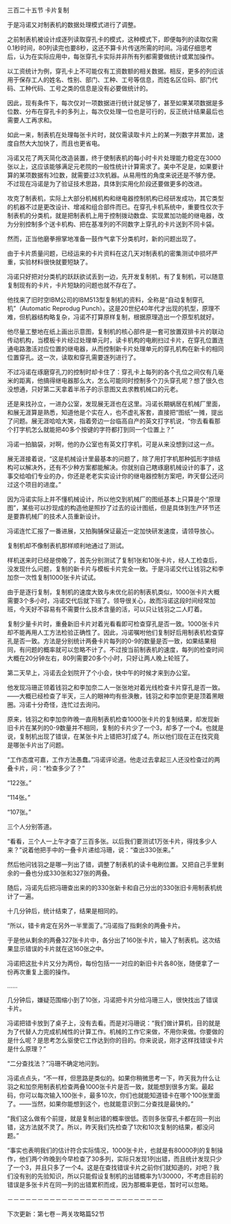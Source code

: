 

三百二十五节 卡片复制

于是冯诺又对制表机的数据处理模式进行了调整。

之前制表机被设计成逐列读取穿孔卡的模式，这种模式下，即便每列的读取仅需0.1秒时间，80列读完也要8秒，这还不算卡片传送所需的时间。冯诺仔细思考后，认为在实际应用中，每张穿孔卡实际并非所有列都需要做统计或累加操作。

以工资统计为例，穿孔卡上不可能仅有工资数额的相关数据。相反，更多的列应该用于保存工人的姓名、性别、部门、工种、工号等信息，而姓名区位码、部门代码、工种代码、工号之类的信息是没有必要做统计的。

因此，现有条件下，每次仅对一项数据进行统计就足够了，甚至如果某项数据是多位数、分布在穿孔卡的多列上，每次仅处理一位也是可行的，反正统计结果最后也需要人工再求和。

如此一来，制表机在处理每张卡片时，就仅需读取卡片上的某一列数字并累加，速度自然大大加快了，而且也更省电。

冯诺又花了两天简化改造装置，终于使制表机的每小时卡片处理能力稳定在3000张以上，这应该能够满足元老院的一般性统计计算需求了。美中不足是，如果要计算的某项数据有3位数，就需要过3次机器。从易用性的角度来说还是不够方便。不过现在冯诺是为了验证技术思路，具体到实用化阶段还要做更多的改进。

攻克了制表机，实际上大部分机械机构和继电器控制机构已经研发成功，其它类型的机器不过是更改设计、增减和组合部件而已。在穿孔卡机系统中，重要性仅次于制表机的分类机，就是把制表机上用于控制拨动数盘、实现累加功能的继电器，改为分别控制多个送卡机构、把在基准列的不同数字上穿孔的卡片送到不同卡袋。

然而，正当他磨拳擦掌地准备一鼓作气拿下分类机时，新的问题出现了。

由于卡片质量问题，已经运来的卡片资料在这几天对制表机的密集测试中损坏严重，实验材料很快就要短缺了。

冯诺只好把对分类机的跃跃欲试丢到一边，先开发复制机，有了复制机，可以随意复制现有的卡片，卡片短缺的问题也就不存在了。

他找来了旧时空IBM公司的IBM513型复制机的资料，全称是“自动复制穿孔机”（Automatic Reprodug Punch）。这是20世纪40年代才出现的机型，原理不难，但机器结构略复杂，冯诺不打算原样复制，根据原理造出一个原型机就好。

他尽量工整地在纸上画出示意图，复制机的核心部件是一套可放置双排卡片的联动传动机构，当模板卡片经过处理单元时，读卡机构的电刷扫过卡片，在穿孔位置连通电路激活对应位置的继电器，从而控制新卡片处理单元的穿孔机构在新卡的相同位置穿孔。这一次，读取和穿孔需要逐列进行了。

不过冯诺在琢磨穿孔刀的控制时却卡住了：穿孔卡上每列的各个孔位之间仅有几毫米的距离，他搞得继电器那么大，怎么可能同时控制多个刀头穿孔呢？想了很久也没想通，只好第二天拿着半吊子的示意图又去求教机械口的元老。

还是来找孙立，一进办公室，发现展无涯也在这里。冯诺长期蜗居在机械厂里面，和展无涯算是熟悉，知道他是个实在人，也不虚礼客套，直接把“图纸”一摊，提出了问题。展无涯哈哈大笑，指着旁边一台临高自产的英文打字机说，“你去看看那个打字机怎么就能把40多个按键的字符都打到同一个位置上？”

冯诺一拍脑袋，对啊，他的办公室也有英文打字机，可是从来没想到过这一点。

展无涯接着说，“这是机械设计里最基本的问题了，除了用打字机那种弧形字排结构可以解决外，还有不少种方案都能解决。你就别自己瞎琢磨机械设计的事了，这事交给咱们专业的办，你还是老老实实设计你的继电器控制方案吧，昨天督公还问过这个项目的进度。”

因为冯诺实际上并不懂机械设计，所以他交到机械厂的图纸基本上只算是个“原理图”，某些可以抄现成的构造他是照抄了过去的设计图纸，但是具体到生产环节还是要靠机械厂的技术人员重新设计。

冯诺连忙汇报了一番进展，又拍胸脯保证最近一定加快研发速度，请领导放心。

复制机却不像制表机那样顺利地通过了测试。

样机送来时已经是傍晚了，首先分别测试了复制1张和10张卡片，经人工检查后，没发现什么问题，复制的新卡片与模板卡片完全一致。于是冯诺交代让钱羽之和李加奈一次性复制1000张卡片试试。

由于是逐行复制，复制机的速度大致与未优化前的制表机类似，1000张卡片大概需要3个多小时，冯诺交代后就下班了。领导很关心，故而冯诺这段时间经常加班，今天好不容易有不需要什么技术含量的活，可以只让钱羽之二人盯着。

复制少量卡片时，重叠新旧卡片对着光看看即可检查穿孔是否一致。1000张卡片却不能再用人工方法检验正确性了。因此，冯诺嘱咐他们复制好后用制表机检查穿孔是否一致。方法是分别统计两叠卡片每列的0-9的数量是否一致，如果结果相同，有问题的概率就可以忽略不计了。不过按当前制表机的速度，每列的检查时间大概在20分钟左右，80列需要20多个小时，只好让两人晚上轮班了。

第二天早上，冯诺去企划院开了个小会，快中午的时候才来到办公室。

他发现冯珊正领着钱羽之和李加奈二人一张张地对着光线检查卡片穿孔是否一致。——大概已经检查了半天，三人的眼神均有些涣散，钱羽之和李加奈更是顶着黑眼圈。冯诺十分奇怪，连忙过去询问。

原来，钱羽之和李加奈昨晚一直用制表机检查1000张卡片的复制结果，却发现新旧卡片在某列的0-9数量并不相同，复制的卡片少了一个3，却多了一个4。也就是说，复制机出现了错误，在某张卡片上错把3打成了4。所以他们现在正在找究竟是哪张卡片出了问题。

“工作态度可嘉，工作方法愚蠢。”冯诺评论道。他走过去拿起三人还没检查过的两叠卡片，问：“检查多少了？”

“122张。”

“114张。”

“107张。”

三个人分别答道。

“看看，三个人一上午才查了三百多张。以后我们要测试1万张卡片，得找多少人来？”说着他把手中的一叠卡片递给冯珊，说：“查出330张来。”

然后他问钱羽之是哪一列出了错，调整了制表机的读卡电刷位置。又把自己手里剩余的一叠也分成330张和327张的两叠。

随后，冯诺先后把冯珊查出来的的330张新卡和自己分出的330张旧卡用制表机统计了一遍。

十几分钟后，统计结束了，结果是相同的。

“所以，错卡肯定在另外一半里面了。”冯诺指了指剩余的两叠卡片。

于是他从剩余的两叠327张卡片中，各分出了160张卡片，输入了制表机。这次结果显示错误的卡片就在这160张之中。

冯诺把这批卡片又分为两份，每份包括一一对应的新旧卡片各80张，随便拿了一份再次重复上面的操作。

……

几分钟后，嫌疑范围缩小到了10张，冯诺把卡片分给冯珊三人，很快找出了错误卡片。

冯诺把错卡放到了桌子上，没有去看。而是对冯珊说：“我们做计算机，目的就是为了代替人力完成机械性的计算工作。机械的工作它来做，不用你来做。你要做的是什么呢？是思考怎么驱使它工作达到你的目的。你来说说，刚才这样找错误卡片是什么原理？”

“二分查找法？”冯珊不确定地问到。

冯诺点点头，“不一样，但思路是类似的。如果你稍微思考一下，昨天我为什么让羽之和加奈用制表机检查两叠1000张卡片是否一致，就能想到很多方案。最起码，你可以每次输入100张卡，最多10次，你们也就能知道错卡在哪个100张里面了。——当然，如果你能想到这个，也就能意识到二分查找是最快的。”

“我们这么做有个前提，就是复制出错的概率很低。否则多张穿孔卡都在同一列出错，这方法就不灵了。所以，昨天我们先检查了1次和10次复制的结果，都没问题。”

“事实也表明我们的估计符合实际情况，1000张卡片，也就是有80000列的复制操作，他们两个昨晚到今早检查了30多列，实际只发现1列出错，而且统计发现只少了一个3，并且只多了一个4。这是在查找错误卡片之前你们就知道的，对吧？我们没有别的先验知识，所以只能假设复制机的出错概率为1/30000，不考虑目前的错误是多张卡片在同一列的出错累积而成，因为那概率更低，暂时可以忽略。

－－－－－－－－－－－－－－－－－－－－－－－－－－

下次更新：第七卷－两关攻略篇52节

